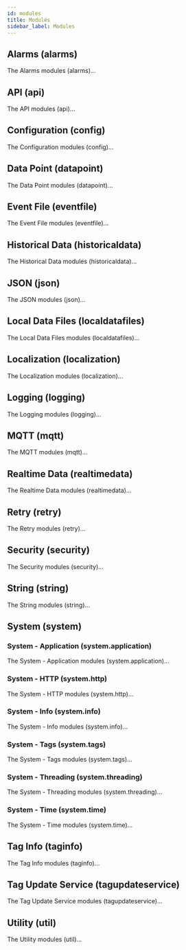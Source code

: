 ```yaml
---
id: modules
title: Modules
sidebar_label: Modules
---
```


## Alarms (alarms)

The Alarms modules (alarms)...

## API (api)

The API modules (api)...

## Configuration (config)

The Configuration modules (config)...

## Data Point (datapoint)

The Data Point modules (datapoint)...

## Event File (eventfile)

The Event File modules (eventfile)...

## Historical Data (historicaldata)

The Historical Data modules (historicaldata)...

## JSON (json)

The JSON modules (json)...

## Local Data Files (localdatafiles)

The Local Data Files modules (localdatafiles)...

## Localization (localization)

The Localization modules (localization)...

## Logging (logging)

The Logging modules (logging)...

## MQTT (mqtt)

The MQTT modules (mqtt)...

## Realtime Data (realtimedata)

The Realtime Data modules (realtimedata)...

## Retry (retry)

The Retry modules (retry)...

## Security (security)

The Security modules (security)...

## String (string)

The String modules (string)...

## System (system)

### System - Application (system.application)

The System - Application modules (system.application)...

### System - HTTP (system.http)

The System - HTTP modules (system.http)...

### System - Info (system.info)

The System - Info modules (system.info)...

### System - Tags (system.tags)

The System - Tags modules (system.tags)...

### System - Threading (system.threading)

The System - Threading modules (system.threading)...

### System - Time (system.time)

The System - Time modules (system.time)...

## Tag Info (taginfo)

The Tag Info modules (taginfo)...

## Tag Update Service (tagupdateservice)

The Tag Update Service modules (tagupdateservice)...

## Utility (util)

The Utility modules (util)...